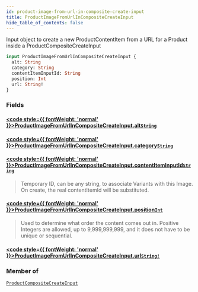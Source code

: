 ```yaml
---
id: product-image-from-url-in-composite-create-input
title: ProductImageFromUrlInCompositeCreateInput
hide_table_of_contents: false
---
```








Input object to create a new ProductContentItem from a URL for a Product inside a ProductCompositeCreateInput

```graphql
input ProductImageFromUrlInCompositeCreateInput {
  alt: String
  category: String
  contentItemInputId: String
  position: Int
  url: String!
}
```


### Fields

#### [<code style={{ fontWeight: 'normal' }}>ProductImageFromUrlInCompositeCreateInput.<b>alt</b></code>](#)<Bullet />[`String`](/demand/api/graphql-admin/reference/scalars/string) <Badge class="secondary" text="scalar"/>
> 
> 

#### [<code style={{ fontWeight: 'normal' }}>ProductImageFromUrlInCompositeCreateInput.<b>category</b></code>](#)<Bullet />[`String`](/demand/api/graphql-admin/reference/scalars/string) <Badge class="secondary" text="scalar"/>
> 
> 

#### [<code style={{ fontWeight: 'normal' }}>ProductImageFromUrlInCompositeCreateInput.<b>contentItemInputId</b></code>](#)<Bullet />[`String`](/demand/api/graphql-admin/reference/scalars/string) <Badge class="secondary" text="scalar"/>
> Temporary ID, can be any string, to associate Variants with this Image. On
create, the real contentItemId will be substituted.
> 

#### [<code style={{ fontWeight: 'normal' }}>ProductImageFromUrlInCompositeCreateInput.<b>position</b></code>](#)<Bullet />[`Int`](/demand/api/graphql-admin/reference/scalars/int) <Badge class="secondary" text="scalar"/>
> Used to determine what order the content comes out in.
Positive Integers are allowed, up to 9,999,999,999, and it does not have to be unique or sequential.
> 

#### [<code style={{ fontWeight: 'normal' }}>ProductImageFromUrlInCompositeCreateInput.<b>url</b></code>](#)<Bullet />[`String!`](/demand/api/graphql-admin/reference/scalars/string) <Badge class="secondary" text="non-null"/> <Badge class="secondary" text="scalar"/>
> 
> 



### Member of

[`ProductCompositeCreateInput`](/demand/api/graphql-admin/reference/inputs/product-composite-create-input)  <Badge class="secondary" text="input"/>



